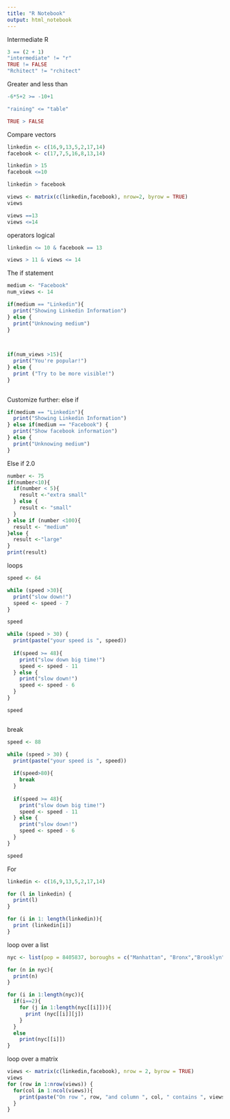 ```yaml
---
title: "R Notebook"
output: html_notebook
---
```


Intermediate R
```r

3 == (2 + 1)
"intermediate" != "r"
TRUE != FALSE
"Rchitect" != "rchitect"


```

Greater and less than
```r

-6*5+2 >= -10+1

"raining" <= "table"

TRUE > FALSE

```
Compare vectors
```r
linkedin <- c(16,9,13,5,2,17,14)
facebook <- c(17,7,5,16,8,13,14)

linkedin > 15
facebook <=10

linkedin > facebook

views <- matrix(c(linkedin,facebook), nrow=2, byrow = TRUE)
views

views ==13
views <=14
```

operators logical
```r
linkedin <= 10 & facebook == 13

views > 11 & views <= 14

```

The if statement
```r

medium <- "Facebook"
num_views <- 14

if(medium == "Linkedin"){
  print("Showing Linkedin Information")
} else {
  print("Unknowing medium")
}

  

if(num_views >15){
  print("You're popular!")
} else {
  print ("Try to be more visible!")
}
  
```
Customize further: else if
```r
if(medium == "Linkedin"){
  print("Showing Linkedin Information")
} else if(medium == "Facebook") {
  print("Show facebook information")
} else {
  print("Unknowing medium")
}

```

Else if 2.0
```r
number <- 75
if(number<10){
  if(number < 5){
    result <-"extra small"
  } else {
    result <- "small"
  }
} else if (number <100){
  result <- "medium"
}else {
  result <-"large"
}
print(result)
```

loops
```r
speed <- 64

while (speed >30){
  print("slow down!")
  speed <- speed - 7 
}

speed

while (speed > 30) {
  print(paste("your speed is ", speed))
  
  if(speed >= 48){
    print("slow down big time!")
    speed <- speed - 11
  } else {
    print("slow down!")
    speed <- speed - 6
  }
}

speed



```
break
```r

speed <- 88

while (speed > 30) {
  print(paste("your speed is ", speed))
  
  if(speed>80){
    break
  }
    
  if(speed >= 48){
    print("slow down big time!")
    speed <- speed - 11
  } else {
    print("slow down!")
    speed <- speed - 6
  }
}

speed

```
For
```r

linkedin <- c(16,9,13,5,2,17,14)

for (l in linkedin) {
  print(l)
}

for (i in 1: length(linkedin)){
  print (linkedin[i])
}
```
loop over a list
```r

nyc <- list(pop = 8405837, boroughs = c("Manhattan", "Bronx","Brooklyn","Queens", "Staten Island"), capital =FALSE)

for (n in nyc){
  print(n)
}

for (i in 1:length(nyc)){
  if(i==2){
    for (j in 1:length(nyc[[i]])){
      print (nyc[[i]][j])
    }
  }
  else
    print(nyc[[i]])
}
```
loop over a matrix
```r
views <- matrix(c(linkedin,facebook), nrow = 2, byrow = TRUE)
views
for (row in 1:nrow(views)) {
  for(col in 1:ncol(views)){
    print(paste("On row ", row, "and column ", col, " contains ", views[row,col]))
  }
}
```

